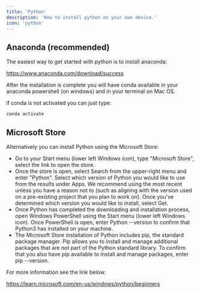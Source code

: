```yaml
---
title: 'Python'
description: 'How to install python on your own device.'
icon: 'python'
---
```


## Anaconda (recommended)

The easiest way to get started with python is to install anaconda:

https://www.anaconda.com/download/success

After the installation is complete you will have conda available in your anaconda powershell (on windows) and in your terminal on Mac OS.

if conda is not activated you can just type:
```
conda activate
```


## Microsoft Store

Alternatively you can install Python using the Microsoft Store:
- Go to your Start menu (lower left Windows icon), type "Microsoft Store", select the link to open the store.
- Once the store is open, select Search from the upper-right menu and enter "Python". Select which version of Python you would like to use from the results under Apps. We recommend using the most recent unless you have a reason not to (such as aligning with the version used on a pre-existing project that you plan to work on). Once you've determined which version you would like to install, select Get.
- Once Python has completed the downloading and installation process, open Windows PowerShell using the Start menu (lower left Windows icon). Once PowerShell is open, enter Python --version to confirm that Python3 has installed on your machine.
- The Microsoft Store installation of Python includes pip, the standard package manager. Pip allows you to install and manage additional packages that are not part of the Python standard library. To confirm that you also have pip available to install and manage packages, enter pip --version.

For more information see the link below: 

https://learn.microsoft.com/en-us/windows/python/beginners